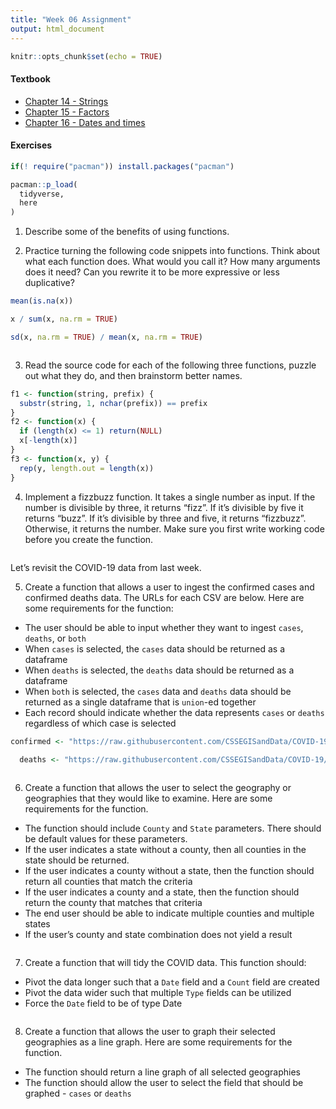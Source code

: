 ```yaml
---
title: "Week 06 Assignment"
output: html_document
---
```


```r
knitr::opts_chunk$set(echo = TRUE)
```

#### Textbook

-   [Chapter 14 - Strings](https://r4ds.had.co.nz/strings.html)
-   [Chapter 15 - Factors](https://r4ds.had.co.nz/factors.html)
-   [Chapter 16 - Dates and times](https://r4ds.had.co.nz/dates-and-times.html)


#### Exercises

```r
if(! require("pacman")) install.packages("pacman")

pacman::p_load(
  tidyverse,
  here
)
```

1.  Describe some of the benefits of using functions.



2.  Practice turning the following code snippets into functions. Think about what each function does. What would you call it? How many arguments does it need? Can you rewrite it to be more expressive or less duplicative?

```r
mean(is.na(x))

x / sum(x, na.rm = TRUE)

sd(x, na.rm = TRUE) / mean(x, na.rm = TRUE)
```

```r

```


3.  Read the source code for each of the following three functions, puzzle out what they do, and then brainstorm better names.

```r
f1 <- function(string, prefix) {
  substr(string, 1, nchar(prefix)) == prefix
}
f2 <- function(x) {
  if (length(x) <= 1) return(NULL)
  x[-length(x)]
}
f3 <- function(x, y) {
  rep(y, length.out = length(x))
}
```



4.  Implement a fizzbuzz function. It takes a single number as input. If the number is divisible by three, it returns "fizz". If it's divisible by five it returns "buzz". If it's divisible by three and five, it returns "fizzbuzz". Otherwise, it returns the number. Make sure you first write working code before you create the function.

```r

```


Let's revisit the COVID-19 data from last week.

5.  Create a function that allows a user to ingest the confirmed cases and confirmed deaths data. The URLs for each CSV are below. Here are some requirements for the function:

-   The user should be able to input whether they want to ingest `cases`, `deaths`, or `both`
-   When `cases` is selected, the `cases` data should be returned as a dataframe
-   When `deaths` is selected, the `deaths` data should be returned as a dataframe
-   When `both` is selected, the `cases` data and `deaths` data should be returned as a single dataframe that is `union`-ed together
-   Each record should indicate whether the data represents `cases` or `deaths` regardless of which case is selected

```r
confirmed <- "https://raw.githubusercontent.com/CSSEGISandData/COVID-19/master/csse_covid_19_data/csse_covid_19_time_series/time_series_covid19_confirmed_US.csv"
  
  deaths <- "https://raw.githubusercontent.com/CSSEGISandData/COVID-19/master/csse_covid_19_data/csse_covid_19_time_series/time_series_covid19_deaths_US.csv"
```

```r

```


6.  Create a function that allows the user to select the geography or geographies that they would like to examine. Here are some requirements for the function.

-   The function should include `County` and `State` parameters. There should be default values for these parameters.
-   If the user indicates a state without a county, then all counties in the state should be returned.
-   If the user indicates a county without a state, then the function should return all counties that match the criteria
-   If the user indicates a county and a state, then the function should return the county that matches that criteria
-   The end user should be able to indicate multiple counties and multiple states
-   If the user's county and state combination does not yield a result

```r

```


7.  Create a function that will tidy the COVID data. This function should:

-   Pivot the data longer such that a `Date` field and a `Count` field are created
-   Pivot the data wider such that multiple `Type` fields can be utilized
-   Force the `Date` field to be of type Date

```r

```


8.  Create a function that allows the user to graph their selected geographies as a line graph. Here are some requirements for the function.

-   The function should return a line graph of all selected geographies
-   The function should allow the user to select the field that should be graphed - `cases` or `deaths`

```r

```

